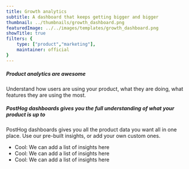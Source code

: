 ```yaml
---
title: Growth analytics
subtitle: A dashboard that keeps getting bigger and bigger 
thumbnail: ../thumbnails/growth_dashboard.png
featuredImage: ../../images/templates/growth_dashboard.png
showTitle: true
filters: {
    type: ["product","marketing"],
    maintainer: official
}
---
```


<Section
    divider={false}
    cols={2}
>
    <div>
        <h5>Product analytics are awesome</h5>
        <p>Understand how users are using your product, what they are doing, what features they are using the most.</p>
    </div>
    <div>
        <h5>PostHog dashboards gives you the full understanding of what your product is up to </h5>
        <p>PostHog dashboards gives you all the product data you want all in one place. Use our pre-built insights, or add your own custom ones.</p>
    </div>
</Section>

<Section
    divider={false}
    title="Insights"
    size="full"
>
    <ul>
        <li>Cool: We can add a list of insights here</li>
        <li>Cool: We can add a list of insights here</li>
        <li>Cool: We can add a list of insights here</li>
    </ul>
</Section>
